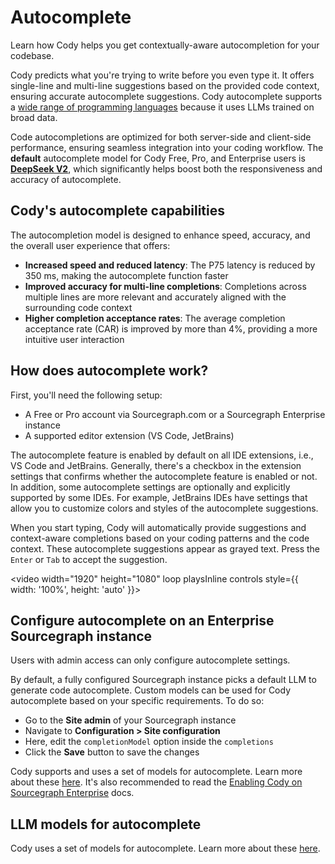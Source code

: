 # Autocomplete

<p className="subtitle">Learn how Cody helps you get contextually-aware autocompletion for your codebase.</p>

Cody predicts what you're trying to write before you even type it. It offers single-line and multi-line suggestions based on the provided code context, ensuring accurate autocomplete suggestions. Cody autocomplete supports a [wide range of programming languages](/cody/faq#what-programming-languages-does-cody-support) because it uses LLMs trained on broad data.

Code autocompletions are optimized for both server-side and client-side performance, ensuring seamless integration into your coding workflow. The **default** autocomplete model for Cody Free, Pro, and Enterprise users is **[DeepSeek V2](https://huggingface.co/deepseek-ai/DeepSeek-V2)**, which significantly helps boost both the responsiveness and accuracy of autocomplete.

## Cody's autocomplete capabilities

The autocompletion model is designed to enhance speed, accuracy, and the overall user experience that offers:

- **Increased speed and reduced latency**: The P75 latency is reduced by 350 ms, making the autocomplete function faster
- **Improved accuracy for multi-line completions**: Completions across multiple lines are more relevant and accurately aligned with the surrounding code context
- **Higher completion acceptance rates**: The average completion acceptance rate (CAR) is improved by more than 4%, providing a more intuitive user interaction

## How does autocomplete work?

First, you'll need the following setup:

- A Free or Pro account via Sourcegraph.com or a Sourcegraph Enterprise instance
- A supported editor extension (VS Code, JetBrains)

The autocomplete feature is enabled by default on all IDE extensions, i.e., VS Code and JetBrains. Generally, there's a checkbox in the extension settings that confirms whether the autocomplete feature is enabled or not. In addition, some autocomplete settings are optionally and explicitly supported by some IDEs. For example, JetBrains IDEs have settings that allow you to customize colors and styles of the autocomplete suggestions.

When you start typing, Cody will automatically provide suggestions and context-aware completions based on your coding patterns and the code context. These autocomplete suggestions appear as grayed text. Press the `Enter` or `Tab` to accept the suggestion.

<video width="1920" height="1080" loop playsInline controls style={{ width: '100%', height: 'auto' }}>
    <source src="https://storage.googleapis.com/sourcegraph-assets/Docs/Media/cody-in-action.mp4" type="video/mp4" />
</video>

## Configure autocomplete on an Enterprise Sourcegraph instance

<Callout type="note">Users with admin access can only configure autocomplete settings.</Callout>

By default, a fully configured Sourcegraph instance picks a default LLM to generate code autocomplete. Custom models can be used for Cody autocomplete based on your specific requirements. To do so:

- Go to the **Site admin** of your Sourcegraph instance
- Navigate to **Configuration > Site configuration**
- Here, edit the `completionModel` option inside the `completions`
- Click the **Save** button to save the changes

Cody supports and uses a set of models for autocomplete. Learn more about these [here](/cody/capabilities/supported-models#autocomplete). It's also recommended to read the [Enabling Cody on Sourcegraph Enterprise](/cody/clients/enable-cody-enterprise) docs.

## LLM models for autocomplete

Cody uses a set of models for autocomplete. Learn more about these [here](/cody/capabilities/supported-models#autocomplete).
